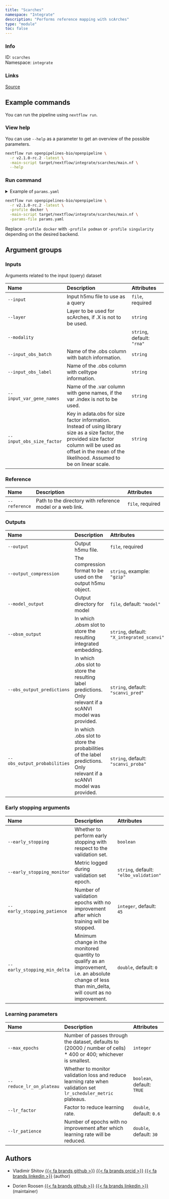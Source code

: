 ```yaml
---
title: "Scarches"
namespace: "Integrate"
description: "Performs reference mapping with scArches"
type: "module"
toc: false
---
```


::: {.column-margin}

### Info

ID: `scarches`  
Namespace: `integrate`

### Links
[Source](https://github.com/openpipelines-bio/openpipeline/blob/v2.1.0-rc.2/src/integrate/scarches/config.vsh.yaml){.btn-action .btn-sm .btn-info .btn role="button"}

:::



## Example commands

You can run the pipeline using `nextflow run`.

### View help

You can use `--help` as a parameter to get an overview of the possible parameters.

```bash
nextflow run openpipelines-bio/openpipeline \
  -r v2.1.0-rc.2 -latest \
  -main-script target/nextflow/integrate/scarches/main.nf \
  --help
```

### Run command

<details>
<summary>Example of `params.yaml`</summary>
```yaml
# Inputs
input: # please fill in - example: "path/to/file"
# layer: "foo"
modality: "rna"
# input_obs_batch: "foo"
# input_obs_label: "foo"
# input_var_gene_names: "foo"
# input_obs_size_factor: "foo"

# Reference
reference: # please fill in - example: "path/to/file"

# Outputs
# output: "$id.$key.output"
# output_compression: "gzip"
# model_output: "model"
obsm_output: "X_integrated_scanvi"
obs_output_predictions: "scanvi_pred"
obs_output_probabilities: "scanvi_proba"

# Early stopping arguments
# early_stopping: true
early_stopping_monitor: "elbo_validation"
early_stopping_patience: 45
early_stopping_min_delta: 0.0

# Learning parameters
# max_epochs: 123
reduce_lr_on_plateau: true
lr_factor: 0.6
lr_patience: 30.0

# Nextflow input-output arguments
publish_dir: # please fill in - example: "output/"
# param_list: "my_params.yaml"

# Arguments
```
</details>

```bash
nextflow run openpipelines-bio/openpipeline \
  -r v2.1.0-rc.2 -latest \
  -profile docker \
  -main-script target/nextflow/integrate/scarches/main.nf \
  -params-file params.yaml
```

:::{.callout-note}
Replace `-profile docker` with `-profile podman` or `-profile singularity` depending on the desired backend.
:::

## Argument groups

### Inputs

Arguments related to the input (query) dataset


|Name                      |Description                                                                                                                                                                                                        |Attributes                 |
|:----------|:--------------------------------------------------|:--------------------|
|`--input`                 |Input h5mu file to use as a query                                                                                                                                                                                  |`file`, required           |
|`--layer`                 |Layer to be used for scArches, if .X is not to be used.                                                                                                                                                            |`string`                   |
|`--modality`              |                                                                                                                                                                                                                   |`string`, default: `"rna"` |
|`--input_obs_batch`       |Name of the .obs column with batch information.                                                                                                                                                                    |`string`                   |
|`--input_obs_label`       |Name of the .obs column with celltype information.                                                                                                                                                                 |`string`                   |
|`--input_var_gene_names`  |Name of the .var column with gene names, if the var .index is not to be used.                                                                                                                                      |`string`                   |
|`--input_obs_size_factor` |Key in adata.obs for size factor information. Instead of using library size as a size factor, the provided size factor column will be used as offset in the mean of the likelihood. Assumed to be on linear scale. |`string`                   |


### Reference

|Name          |Description                                               |Attributes       |
|:----------|:--------------------------------------------------|:--------------------|
|`--reference` |Path to the directory with reference model or a web link. |`file`, required |


### Outputs

|Name                         |Description                                                                                                           |Attributes                                 |
|:----------|:--------------------------------------------------|:--------------------|
|`--output`                   |Output h5mu file.                                                                                                     |`file`, required                           |
|`--output_compression`       |The compression format to be used on the output h5mu object.                                                          |`string`, example: `"gzip"`                |
|`--model_output`             |Output directory for model                                                                                            |`file`, default: `"model"`                 |
|`--obsm_output`              |In which .obsm slot to store the resulting integrated embedding.                                                      |`string`, default: `"X_integrated_scanvi"` |
|`--obs_output_predictions`   |In which .obs slot to store the resulting label predictions. Only relevant if a scANVI model was provided.            |`string`, default: `"scanvi_pred"`         |
|`--obs_output_probabilities` |In which .obs slot to store the probabilities of the label predictions. Only relevant if a scANVI model was provided. |`string`, default: `"scanvi_proba"`        |


### Early stopping arguments

|Name                         |Description                                                                                                                                          |Attributes                             |
|:----------|:--------------------------------------------------|:--------------------|
|`--early_stopping`           |Whether to perform early stopping with respect to the validation set.                                                                                |`boolean`                              |
|`--early_stopping_monitor`   |Metric logged during validation set epoch.                                                                                                           |`string`, default: `"elbo_validation"` |
|`--early_stopping_patience`  |Number of validation epochs with no improvement after which training will be stopped.                                                                |`integer`, default: `45`               |
|`--early_stopping_min_delta` |Minimum change in the monitored quantity to qualify as an improvement, i.e. an absolute change of less than min_delta, will count as no improvement. |`double`, default: `0`                 |


### Learning parameters

|Name                     |Description                                                                                                      |Attributes                 |
|:----------|:--------------------------------------------------|:--------------------|
|`--max_epochs`           |Number of passes through the dataset, defaults to (20000 / number of cells) * 400 or 400; whichever is smallest. |`integer`                  |
|`--reduce_lr_on_plateau` |Whether to monitor validation loss and reduce learning rate when validation set `lr_scheduler_metric` plateaus.  |`boolean`, default: `TRUE` |
|`--lr_factor`            |Factor to reduce learning rate.                                                                                  |`double`, default: `0.6`   |
|`--lr_patience`          |Number of epochs with no improvement after which learning rate will be reduced.                                  |`double`, default: `30`    |

## Authors


  * Vladimir Shitov [{{< fa brands github >}}](https://github.com/vladimirshitov) [{{< fa brands orcid >}}](https://orcid.org/0000-0002-1960-8812) [{{< fa brands linkedin >}}](https://linkedin.com/in/vladimir-shitov-9a659513b) (author)

  * Dorien Roosen [{{< fa brands github >}}](https://github.com/dorien-er) [{{< fa brands linkedin >}}](https://linkedin.com/in/dorien-roosen) (maintainer)

